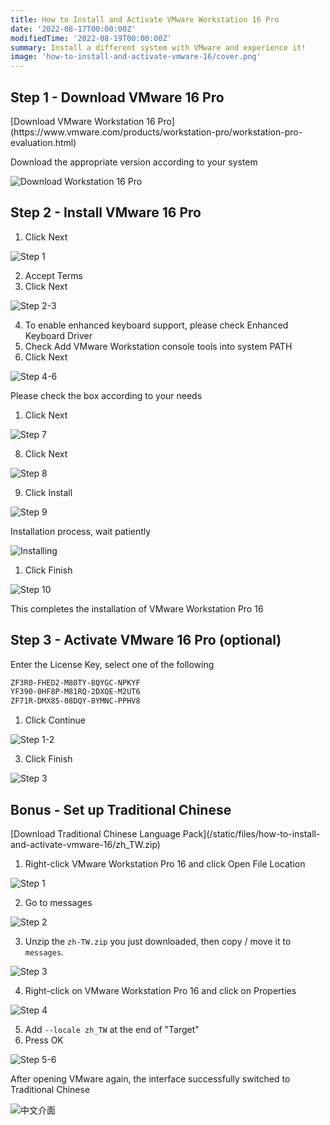 ```yaml
---
title: How to Install and Activate VMware Workstation 16 Pro
date: '2022-08-17T00:00:00Z'
modifiedTime: '2022-08-19T00:00:00Z'
summary: Install a different system with VMware and experience it!
image: 'how-to-install-and-activate-vmware-16/cover.png'
---
```


## Step 1 - Download VMware 16 Pro

<Callout icon='🔗' type='info'>
  [Download VMware Workstation 16
  Pro](https://www.vmware.com/products/workstation-pro/workstation-pro-evaluation.html)
</Callout>

Download the appropriate version according to your system

![Download Workstation 16 Pro](</static/images/blog/how-to-install-and-activate-vmware-16/step-1(1).png>)

## Step 2 - Install VMware 16 Pro

1. Click Next

![Step 1](</static/images/blog/how-to-install-and-activate-vmware-16/step-2(1).png>)

2. Accept Terms
3. Click Next

![Step 2-3](</static/images/blog/how-to-install-and-activate-vmware-16/step-2(2-3).png>)

4. To enable enhanced keyboard support, please check Enhanced Keyboard Driver
5. Check Add VMware Workstation console tools into system PATH
6. Click Next

![Step 4-6](</static/images/blog/how-to-install-and-activate-vmware-16/step-2(4-6).png>)

Please check the box according to your needs

1. Click Next

![Step 7](</static/images/blog/how-to-install-and-activate-vmware-16/step-2(7).png>)

8. Click Next

![Step 8](</static/images/blog/how-to-install-and-activate-vmware-16/step-2(8).png>)

9. Click Install

![Step 9](</static/images/blog/how-to-install-and-activate-vmware-16/step-2(9).png>)

<Callout>Installation process, wait patiently</Callout>

![Installing](/static/images/blog/how-to-install-and-activate-vmware-16/installing.png)

1.  Click Finish

![Step 10](</static/images/blog/how-to-install-and-activate-vmware-16/step-2(10).png>)

This completes the installation of VMware Workstation Pro 16

## Step 3 - Activate VMware 16 Pro (optional)

Enter the License Key, select one of the following

```txt
ZF3R0-FHED2-M80TY-8QYGC-NPKYF
YF390-0HF8P-M81RQ-2DXQE-M2UT6
ZF71R-DMX85-08DQY-8YMNC-PPHV8
```

1. Click Continue

![Step 1-2](</static/images/blog/how-to-install-and-activate-vmware-16/step-3(1-2).png>)

3. Click Finish

![Step 3](</static/images/blog/how-to-install-and-activate-vmware-16/step-3(3).png>)

## Bonus - Set up Traditional Chinese

<Callout icon='🔗' type='info'>
  [Download Traditional Chinese Language
  Pack](/static/files/how-to-install-and-activate-vmware-16/zh_TW.zip)
</Callout>

1. Right-click VMware Workstation Pro 16 and click Open File Location

![Step 1](</static/images/blog/how-to-install-and-activate-vmware-16/step-4(1).png>)

2. Go to messages

![Step 2](</static/images/blog/how-to-install-and-activate-vmware-16/step-4(2).png>)

3. Unzip the `zh-TW.zip` you just downloaded, then copy / move it to `messages`.

![Step 3](</static/images/blog/how-to-install-and-activate-vmware-16/step-4(3).png>)

4. Right-click on VMware Workstation Pro 16 and click on Properties

![Step 4](</static/images/blog/how-to-install-and-activate-vmware-16/step-4(4).png>)

5. Add `--locale zh_TW` at the end of "Target"
6. Press OK

![Step 5-6](</static/images/blog/how-to-install-and-activate-vmware-16/step-4(5-6).png>)

After opening VMware again, the interface successfully switched to Traditional Chinese

![中文介面](/static/images/blog/how-to-install-and-activate-vmware-16/chinese.png)
